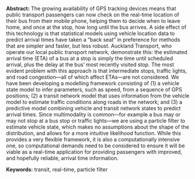 <span>**Abstract:**</span> The growing availability of GPS tracking
devices means that public transport passengers can now check on the
real-time location of their bus from their mobile phone, helping them to
decide when to leave home, and once at the stop, how long until the bus
arrives. A side effect of this technology is that statistical models
using vehicle location data to predict arrival times have taken a “back
seat” in preference for methods that are simpler and faster, but less
robust. Auckland Transport, who operate our local public transport
network, demonstrate this: the estimated arrival time (ETA) of a bus at
a stop is simply the time until scheduled arrival, plus the delay at the
bus’ most recently visited stop. The most evident problem with this
approach is that intermediate stops, traffic lights, and road
congestion—all of which affect ETAs—are not considered. We have been
developing a modelling framework consisting of (1) a vehicle state model
to infer parameters, such as speed, from a sequence of GPS positions;
(2) a transit network model that uses information from the vehicle model
to estimate traffic conditions along roads in the network; and (3) a
predictive model combining vehicle and transit network states to predict
arrival times. Since multimodality is common—for example a bus may or
may not stop at a bus stop or traffic lights—we are using a particle
filter to estimate vehicle state, which makes no assumptions about the
shape of the distribution, and allows for a more intuitive likelihood
function. While this provides a very flexible framework, it is also a
computationally intensive one, so computational demands need to be
considered to ensure it will be viable as a real-time application for
providing passengers with improved, and hopefully reliable, arrival time
information.

<span>**Keywords:**</span> transit, real-time, particle filter
